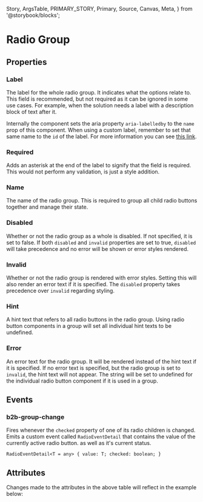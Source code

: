   Story,
  ArgsTable,
  PRIMARY_STORY,
  Primary,
  Source,
  Canvas,
  Meta,
} from '@storybook/blocks';


<Meta of={RadioGroupStories} />

# Radio Group

<Canvas columns={3} withSource="open" withToolbar={false}>
  <Story id="components-form-radio-group--story-010-default" />
</Canvas>

## Properties

### Label

The label for the whole radio group. It indicates what the options relate to. This field is recommended, but not required as it can
be ignored in some use cases. For example, when the solution needs a label with a description block of text after it.

Internally the component sets the aria property `aria-labelledby` to the `name` prop of this component. When using a
custom label, remember to set that same name to the `id` of the label. For more information you can see [this link](https://developer.mozilla.org/en-US/docs/Web/Accessibility/ARIA/Attributes/aria-labelledby).

### Required

Adds an asterisk at the end of the label to signify that the field is required. This would not perform any
validation, is just a style addition.

### Name

The name of the radio group. This is required to group all child radio buttons together and manage their state.

### Disabled

Whether or not the radio group as a whole is disabled. If not specified, it is set to false.
If both `disabled` and `invalid` properties are set to true, `disabled` will take precedence and no
error will be shown or error styles rendered.

### Invalid

Whether or not the radio group is rendered with error styles. Setting this will also render an
error text if it is specified. The `disabled` property takes precedence over `invalid` regarding styling.

### Hint

A hint text that refers to all radio buttons in the radio group.
Using radio button components in a group will set all individual hint texts to be undefined.

### Error

An error text for the radio group. It will be rendered instead of the hint text if it is specified.
If no error text is specified, but the radio group is set to `invalid`, the hint text will
not appear. The string will be set to undefined for the individual radio button component if it is used in a group.

## Events

### b2b-group-change

Fires whenever the `checked` property of one of its radio children is changed.
Emits a custom event called `RadioEventDetail` that contains the value of the currently active radio button.
as well as it's current status.

`RadioEventDetail<T = any> {
  value: T;
  checked: boolean;
}`

## Attributes

<ArgsTable story={PRIMARY_STORY} />
Changes made to the attributes in the above table will reflect in the example below:
<Primary />
